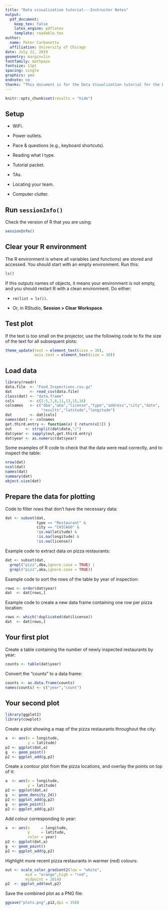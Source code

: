 ```yaml
---
title: "Data visualization tutorial---Instructor Notes"
output:
  pdf_document:
    keep_tex: false
    latex_engine: pdflatex
    template: readable.tex
author:
  name: Peter Carbonetto
  affiliation: University of Chicago
date: July 22, 2019
geometry: margin=1in
fontfamily: mathpazo
fontsize: 11pt
spacing: single
graphics: yes
endnote: no
thanks: "This document is for the Data Visualization tutorial for the BSD qBio Bootcamp, MBL, 2019. **Current version**: `r format(Sys.time(), '%B %d, %Y')`; **Corresponding author**: pcarbo@uchicago.edu."
---
```


```r
knitr::opts_chunk$set(results = "hide")
```

Setup
-----

+ WiFi.

+ Power outlets.

+ Pace & questions (e.g., keyboard shortcuts).

+ Reading what I type.

+ Tutorial packet.

+ TAs.

+ Locating your team.

+ Computer clutter.

Run `sessionInfo()`
-------------------

Check the version of R that you are using:

```r
sessionInfo()
```

Clear your R environment
------------------------

The R environment is where all variables (and functions) are stored and
accessed. You should start with an empty environment. Run this:

```r
ls()
```

If this outputs names of objects, it means your environment is not
empty, and you should restart R with a clean environment. Do either:

+ `rm(list = ls())`.

+ Or, in RStudio, **Session > Clear Workspace**.

Test plot
---------

If the text is too small on the projector, use the following code to
fix the size of the text for all subsequent plots:

```r
theme_update(text = element_text(size = 30),
             axis.text = element_text(size = 30))
```

Load data
---------

```r
library(readr)
data.file  <- "Food_Inspections.csv.gz"
dat        <- read_csv(data.file)
class(dat) <- "data.frame"
cols       <- c(2:5,7,8,11,13,15,16)
colnames   <- c("dba","aka","license","type","address","city","date",
                "results","latitude","longitude")
dat        <- dat[cols]
names(dat) <- colnames
get.third.entry <- function(x) { return(x[3]) }
out      <- strsplit(dat$date,"/")
dat$year <- sapply(out,get.third.entry)
dat$year <- as.numeric(dat$year)
```

Some examples of R code to check that the data were read correctly,
and to inspect the table:

```r
nrow(dat)
ncol(dat)
names(dat)
summary(dat)
object.size(dat)
```

Prepare the data for plotting
-----------------------------

Code to filter rows that don't have the necessary data:

```r
dat <- subset(dat,
              type == "Restaurant" &
              city == "CHICAGO" &
              !is.na(latitude) &
              !is.na(longitude) &
              !is.na(license))
```

Example code to extract data on pizza restaurants:

```r
dat <- subset(dat,
  grepl("pizz",dba,ignore.case = TRUE) |
  grepl("pizz",aka,ignore.case = TRUE))
```

Example code to sort the rows of the table by year of inspection:

```r
rows <- order(dat$year)
dat  <- dat[rows,]
```

Example code to create a new data frame containing one row per pizza
location:

```r
rows <- which(!duplicated(dat$license))
dat  <- dat[rows,]
```

Your first plot
---------------

Create a table containing the number of newly inspected
restaurants by year:

```r
counts <- table(dat$year)
```

Convert the "counts" to a data frame:

```r
counts <- as.data.frame(counts)
names(counts) <- c("year","count")
```

Your second plot
----------------

```r
library(ggplot2)
library(cowplot)
```

Create a plot showing a map of the pizza restaurants throughout the
city:

```r
a  <- aes(x = longitude,
          y = latitude)
p2 <- ggplot(dat,a)
g  <- geom_point()
p2 <- ggplot_add(g,p2)
```

Create a contour plot from the pizza locations, and overlay the points
on top of it:

```r
a  <- aes(x = longitude,
          y = latitude)
p2 <- ggplot(dat,a)
g  <- geom_density_2d()
p2 <- ggplot_add(g,p2)
g  <- geom_point()
p2 <- ggplot_add(g,p2)
```

Add colour corresponding to year:

```r
a  <- aes(x     = longitude,
          y     = latitude,
          color = year)
p2 <- ggplot(dat,a)
g  <- geom_point()
p2 <- ggplot_add(g,p2)
```

Highlight more recent pizza restaurants in warmer (red) colours:

```r
out <- scale_color_gradient2(low = "white",
         mid = "orange",high = "red",
		 midpoint = 2014)
p2  <- ggplot_add(out,p2)
```

Save the combined plot as a PNG file:

```r
ggsave("plots.png",p12,dpi = 150)
```
